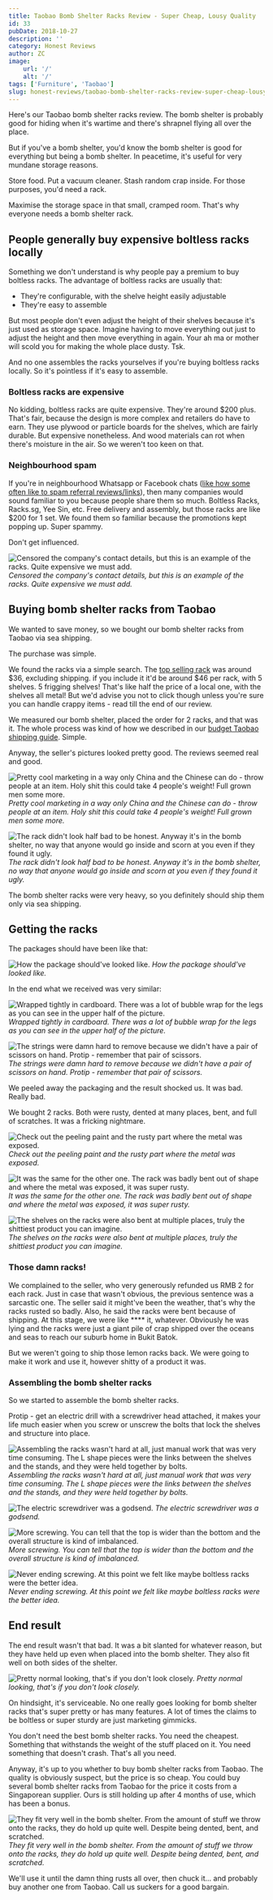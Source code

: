 ```yaml
---
title: Taobao Bomb Shelter Racks Review - Super Cheap, Lousy Quality
id: 33
pubDate: 2018-10-27
description: ''
category: Honest Reviews
author: ZC
image:
    url: '/'
    alt: '/'
tags: ['Furniture', 'Taobao']
slug: honest-reviews/taobao-bomb-shelter-racks-review-super-cheap-lousy-quality
---
```


Here's our Taobao bomb shelter racks review. The bomb shelter is probably good for hiding when it's wartime and there's shrapnel flying all over the place.

But if you've a bomb shelter, you'd know the bomb shelter is good for everything but being a bomb shelter. In peacetime, it's useful for very mundane storage reasons.

Store food. Put a vacuum cleaner. Stash random crap inside. For those purposes, you'd need a rack.

Maximise the storage space in that small, cramped room. That's why everyone needs a bomb shelter rack.

## People generally buy expensive boltless racks locally

Something we don't understand is why people pay a premium to buy boltless racks. The advantage of boltless racks are usually that:

-   They're configurable, with the shelve height easily adjustable
-   They're easy to assemble

But most people don't even adjust the height of their shelves because it's just used as storage space. Imagine having to move everything out just to adjust the height and then move everything in again. Your ah ma or mother will scold you for making the whole place dusty. Tsk.

And no one assembles the racks yourselves if you're buying boltless racks locally. So it's pointless if it's easy to assemble.

### Boltless racks are expensive

No kidding, boltless racks are quite expensive. They're around $200 plus. That's fair, because the design is more complex and retailers do have to earn. They use plywood or particle boards for the shelves, which are fairly durable. But expensive nonetheless. And wood materials can rot when there's moisture in the air. So we weren't too keen on that.

### Neighbourhood spam

If you're in neighbourhood Whatsapp or Facebook chats ([like how some often like to spam referral reviews/links](https://btonomics.com/general/15-types-neighbours-hdb-whatsapp-facebook/)), then many companies would sound familiar to you because people share them so much. Boltless Racks, Racks.sg, Yee Sin, etc. Free delivery and assembly, but those racks are like $200 for 1 set. We found them so familiar because the promotions kept popping up. Super spammy.

Don't get influenced.

![Censored the company's contact details, but this is an example of the racks. Quite expensive we must add.](./images/33_boltless-spam-722x1024.jpg) _Censored the company's contact details, but this is an example of the racks. Quite expensive we must add._

## Buying bomb shelter racks from Taobao

We wanted to save money, so we bought our bomb shelter racks from Taobao via sea shipping.

The purchase was simple.

We found the racks via a simple search. The [top selling rack](https://item.taobao.com/item.htm?spm=a1z09.2.0.0.49962e8dfdfAXm&id=523758752061&_u=q2m1h1uh48d2) was around $36, excluding shipping. if you include it it'd be around $46 per rack, with 5 shelves. 5 frigging shelves! That's like half the price of a local one, with the shelves all metal! But we'd advise you not to click though unless you're sure you can handle crappy items - read till the end of our review.

We measured our bomb shelter, placed the order for 2 racks, and that was it. The whole process was kind of how we described in our [budget Taobao shipping guide](https://btonomics.com/shopping/how-to-buy-and-ship-from-taobao-to-singapore/). Simple.

Anyway, the seller's pictures looked pretty good. The reviews seemed real and good.

![Pretty cool marketing in a way only China and the Chinese can do - throw people at an item. Holy shit this could take 4 people's weight! Full grown men some more.](./images/33_O1CN011TVHrP6QM2CycgE_25635123871-711x1024.jpg) _Pretty cool marketing in a way only China and the Chinese can do - throw people at an item. Holy shit this could take 4 people's weight! Full grown men some more._

![The rack didn't look half bad to be honest. Anyway it's in the bomb shelter, no way that anyone would go inside and scorn at you even if they found it ugly.](./images/33_TB29JwTAwaTBuNjSszfXXXgfpXa_25635123871-748x1024.jpg) _The rack didn't look half bad to be honest. Anyway it's in the bomb shelter, no way that anyone would go inside and scorn at you even if they found it ugly._

The bomb shelter racks were very heavy, so you definitely should ship them only via sea shipping.

## Getting the racks

The packages should have been like that:

![How the package should've looked like.](./images/33_TB2d5cBApmWBuNjSspdXXbugXXa_25635123871.jpg) _How the package should've looked like._

In the end what we received was very similar:

![Wrapped tightly in cardboard. There was a lot of bubble wrap for the legs as you can see in the upper half of the picture.](./images/33_IMG_20180513_155057-768x1024.jpg) _Wrapped tightly in cardboard. There was a lot of bubble wrap for the legs as you can see in the upper half of the picture._

![The strings were damn hard to remove because we didn't have a pair of scissors on hand. Protip - remember that pair of scissors.](./images/33_IMG_20180513_155100-768x1024.jpg) _The strings were damn hard to remove because we didn't have a pair of scissors on hand. Protip - remember that pair of scissors._

We peeled away the packaging and the result shocked us. It was bad. Really bad.

We bought 2 racks. Both were rusty, dented at many places, bent, and full of scratches. It was a fricking nightmare.

![Check out the peeling paint and the rusty part where the metal was exposed.](./images/33_IMG_20180513_160423-1024x768.jpg) _Check out the peeling paint and the rusty part where the metal was exposed._

![It was the same for the other one. The rack was badly bent out of shape and where the metal was exposed, it was super rusty.](./images/33_MVIMG_20180513_160431-1024x768.jpg) _It was the same for the other one. The rack was badly bent out of shape and where the metal was exposed, it was super rusty._

![The shelves on the racks were also bent at multiple places, truly the shittiest product you can imagine.](./images/33_MVIMG_20180513_155818-1024x768.jpg) _The shelves on the racks were also bent at multiple places, truly the shittiest product you can imagine._

### Those damn racks!

We complained to the seller, who very generously refunded us RMB 2 for each rack. Just in case that wasn't obvious, the previous sentence was a sarcastic one. The seller said it might've been the weather, that's why the racks rusted so badly. Also, he said the racks were bent because of shipping. At this stage, we were like \*\*\*\* it, whatever. Obviously he was lying and the racks were just a giant pile of crap shipped over the oceans and seas to reach our suburb home in Bukit Batok.

But we weren't going to ship those lemon racks back. We were going to make it work and use it, however shitty of a product it was.

### Assembling the bomb shelter racks

So we started to assemble the bomb shelter racks.

Protip - get an electric drill with a screwdriver head attached, it makes your life much easier when you screw or unscrew the bolts that lock the shelves and structure into place.

![Assembling the racks wasn't hard at all, just manual work that was very time consuming. The L shape pieces were the links between the shelves and the stands, and they were held together by bolts.](./images/33_IMG_20180513_164627-768x1024.jpg) _Assembling the racks wasn't hard at all, just manual work that was very time consuming. The L shape pieces were the links between the shelves and the stands, and they were held together by bolts._

![The electric screwdriver was a godsend.](./images/33_IMG_20180513_173136-768x1024.jpg) _The electric screwdriver was a godsend._

![More screwing. You can tell that the top is wider than the bottom and the overall structure is kind of imbalanced.](./images/33_IMG_20180513_173119-768x1024.jpg) _More screwing. You can tell that the top is wider than the bottom and the overall structure is kind of imbalanced._

![Never ending screwing. At this point we felt like maybe boltless racks were the better idea.](./images/33_IMG_20180513_173059-768x1024.jpg) _Never ending screwing. At this point we felt like maybe boltless racks were the better idea._

## End result

The end result wasn't that bad. It was a bit slanted for whatever reason, but they have held up even when placed into the bomb shelter. They also fit well on both sides of the shelter.

![Pretty normal looking, that's if you don't look closely.](./images/33_IMG_20180517_173104-1024x768.jpg) _Pretty normal looking, that's if you don't look closely._

On hindsight, it's serviceable. No one really goes looking for bomb shelter racks that's super pretty or has many features. A lot of times the claims to be boltless or super sturdy are just marketing gimmicks.

You don't need the best bomb shelter racks. You need the cheapest. Something that withstands the weight of the stuff placed on it. You need something that doesn't crash. That's all you need.

Anyway, it's up to you whether to buy bomb shelter racks from Taobao. The quality is obviously suspect, but the price is so cheap. You could buy several bomb shelter racks from Taobao for the price it costs from a Singaporean supplier. Ours is still holding up after 4 months of use, which has been a bonus.

![They fit very well in the bomb shelter. From the amount of stuff we throw onto the racks, they do hold up quite well. Despite being dented, bent, and scratched.](./images/33_IMG_20181026_233714-768x1024.jpg) _They fit very well in the bomb shelter. From the amount of stuff we throw onto the racks, they do hold up quite well. Despite being dented, bent, and scratched._

We'll use it until the damn thing rusts all over, then chuck it... and probably buy another one from Taobao. Call us suckers for a good bargain.
